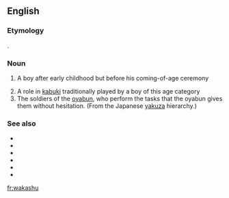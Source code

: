 ==English==

===Etymology===
{{bor|en|ja|若衆||young person}}.

===Noun===
{{en-noun|wakashu}}

# {{lb|en|archaic}} A boy after early childhood but before his coming-of-age ceremony
# A role in [[kabuki]] traditionally played by a boy of this age category
# The soldiers of the [[oyabun]], who perform the tasks that the oyabun gives them without hesitation. (From the Japanese [[yakuza]] hierarchy.)

===See also===
* {{l|en|yakuza}}
* {{l|en|oyabun}}
* {{l|en|waka gashira}}
* {{l|en|shatei}}
* {{l|en|shatei gashira}}
* {{l|en|kyodai}}

[[fr:wakashu]]